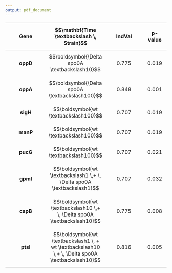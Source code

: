 ```yaml
---
output: pdf_document
---
```




|$$\mathbf{Gene}$$|$$\mathbf{Time \textbackslash  \, Strain}$$ |$$\mathbf{IndVal}$$|$$\boldsymbol{p\mbox{-}value}$$|
|:-----------------:|:--------------------:|:----------------:|:---------:|
|$$\boldsymbol{oppD}$$   |  $$\boldsymbol{\Delta spo0A \textbackslash10}$$   |  $$0.775$$ |   $$0.019$$   |
|$$\boldsymbol{oppA}$$   |  $$\boldsymbol{\Delta spo0A \textbackslash100}$$   |  $$0.848$$ |   $$0.001$$   |
|$$\boldsymbol{sigH}$$   |  $$\boldsymbol{wt \textbackslash100}$$   |  $$0.707$$ |   $$0.019$$   |
|$$\boldsymbol{manP}$$   |  $$\boldsymbol{wt \textbackslash100}$$   |  $$0.707$$ |   $$0.019$$   |
|$$\boldsymbol{pucG}$$   |  $$\boldsymbol{wt \textbackslash100}$$   |  $$0.707$$ |   $$0.021$$   |
|$$\boldsymbol{gpmI}$$   |  $$\boldsymbol{wt \textbackslash1 \,+ \, \Delta spo0A \textbackslash1}$$   |  $$0.707$$ |   $$0.032$$   |
|$$\boldsymbol{cspB}$$   |  $$\boldsymbol{wt \textbackslash10 \,+ \, \Delta spo0A \textbackslash10}$$   |  $$0.775$$ |   $$0.008$$   |
|$$\boldsymbol{ptsI}$$   |  $$\boldsymbol{wt \textbackslash1 \, + wt \textbackslash10 \,+ \, \Delta spo0A \textbackslash10}$$   |  $$0.816$$ |   $$0.005$$   |